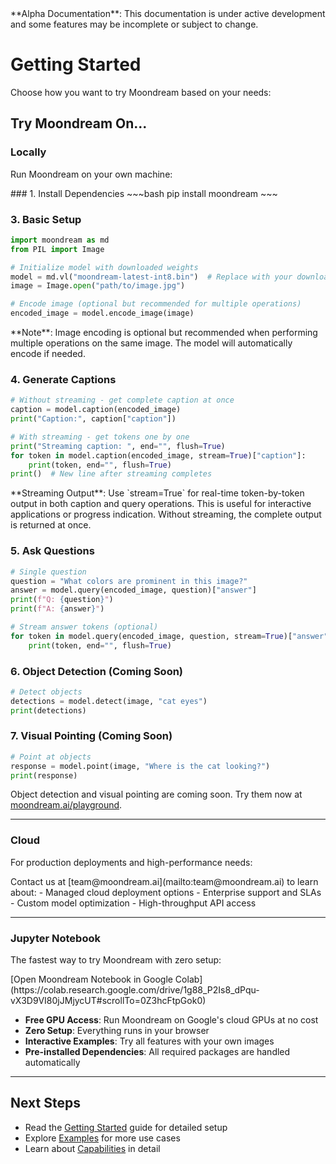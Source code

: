 
<Callout type='warning' emoji='🚧'>
	**Alpha Documentation**: This documentation is under active development and some features may be incomplete or subject to change.
</Callout>

# Getting Started

Choose how you want to try Moondream based on your needs:

## Try Moondream On...

### Locally

Run Moondream on your own machine:

<Steps>
### 1. Install Dependencies
~~~bash
pip install moondream
~~~

### 3. Basic Setup

~~~python
import moondream as md
from PIL import Image

# Initialize model with downloaded weights
model = md.vl("moondream-latest-int8.bin")  # Replace with your downloaded model file
image = Image.open("path/to/image.jpg")

# Encode image (optional but recommended for multiple operations)
encoded_image = model.encode_image(image)
~~~

<Callout type='info'>
	**Note**: Image encoding is optional but recommended when performing multiple operations on the same image. The model will automatically encode if needed.
</Callout>

### 4. Generate Captions

~~~python
# Without streaming - get complete caption at once
caption = model.caption(encoded_image)
print("Caption:", caption["caption"])

# With streaming - get tokens one by one
print("Streaming caption: ", end="", flush=True)
for token in model.caption(encoded_image, stream=True)["caption"]:
    print(token, end="", flush=True)
print()  # New line after streaming completes
~~~

<Callout type='info'>
	**Streaming Output**: Use `stream=True` for real-time token-by-token output in both caption and query operations. This is useful for interactive applications or progress
	indication. Without streaming, the complete output is returned at once.
</Callout>

### 5. Ask Questions

~~~python
# Single question
question = "What colors are prominent in this image?"
answer = model.query(encoded_image, question)["answer"]
print(f"Q: {question}")
print(f"A: {answer}")

# Stream answer tokens (optional)
for token in model.query(encoded_image, question, stream=True)["answer"]:
    print(token, end="", flush=True)
~~~

### 6. Object Detection (Coming Soon)

~~~python
# Detect objects
detections = model.detect(image, "cat eyes")
print(detections)
~~~

### 7. Visual Pointing (Coming Soon)

~~~python
# Point at objects
response = model.point(image, "Where is the cat looking?")
print(response)
~~~

<Callout type='warning'>Object detection and visual pointing are coming soon. Try them now at [moondream.ai/playground](https://moondream.ai/playground).</Callout>

</Steps>

---

### Cloud

For production deployments and high-performance needs:

<Callout type='info'>
	Contact us at [team@moondream.ai](mailto:team@moondream.ai) to learn about:
	- Managed cloud deployment options
	- Enterprise support and SLAs
	- Custom model optimization
	- High-throughput API access
</Callout>

---

### Jupyter Notebook

The fastest way to try Moondream with zero setup:

<Callout type="info">
  [Open Moondream Notebook in Google Colab](https://colab.research.google.com/drive/1g88_P2Is8_dPqu-vX3D9VI80jJMjycUT#scrollTo=0Z3hcFtpGok0)

- **Free GPU Access**: Run Moondream on Google's cloud GPUs at no cost
- **Zero Setup**: Everything runs in your browser
- **Interactive Examples**: Try all features with your own images
- **Pre-installed Dependencies**: All required packages are handled automatically
</Callout>

---

## Next Steps

- Read the [Getting Started](/getting-started) guide for detailed setup
- Explore [Examples](/examples) for more use cases
- Learn about [Capabilities](/capabilities) in detail
